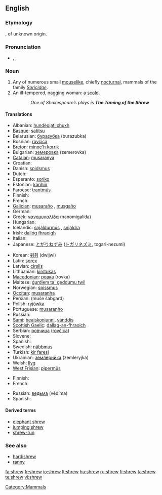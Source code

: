 ==English==
===Etymology===
{{etyl|ang}} {{term|screawa|scrēawa}}, of unknown origin.

===Pronunciation===
* {{enPR|shro͞o}}, {{IPA|/ʃɹuː/}}, {{SAMPA|/Sru:/}}
*: {{rhymes|uː}}

===Noun===
{{en-noun}}

# Any of numerous small [[mouselike]], chiefly [[nocturnal]], mammals of the family ''[[Soricidae]]''.
# An ill-tempered, nagging woman: a [[scold]].
:: ''One of Shakespeare’s plays is '''The Taming of the Shrew'''''

====Translations====
{{trans-top|animal}}
* Albanian: [[hundëgjati xhuxh]] {{g|Albanian}}
* [[Basque]]: [[satitsu]]
* Belarusian: [[буразубка]] (burazubka) {{f}}
* Bosnian: [[rovčica]] {{f}}
* [[Breton]]: [[minoc'h korrik]]
* Bulgarian: [[земеровка]] (zemerovka) {{f}}
* [[Catalan]]: [[musaranya]] {{f}}
* Croatian: {{t-|hr|rovka|f}}
* Danish: [[spidsmus]] {{c}}
* Dutch: {{t+|nl|spitsmuis|f}}
* Esperanto: [[soriko]]
* Estonian: [[karihiir]]
* Faroese: [[trantmús]] {{f}}
* Finnish: {{t-|fi|päästäinen}}
* French: {{t+|fr|musaraigne|f}}
* [[Galician]]: [[musaraño]] {{m}}, [[musgaño]] {{m}}
* German: {{t-|de|Spitzmaus|f}}
* Greek: [[νανομυγαλίδα]] (nanomigalída) {{f}}
* Hungarian: {{t+|hu|cickány}}
* Icelandic: [[snjáldurmús]] {{f}}, [[snjáldra]] {{f}}
* Irish: [[dallóg fhraoigh]] {{f}}
* Italian: {{t-|it|toporagno|m}}
* Japanese: [[とがりねずみ]] ([[トガリネズミ]], togari-nezumi)
{{trans-mid}}
* Korean: [[뒤쥐]] (dwijwi)
* Latin: [[sorex]] {{m}}
* Latvian: [[cirslis]] {{g|Latvian}}
* Lithuanian: [[kirstukas]] {{g|Lithuanian}}
* [[Macedonian]]: [[ровка]] (rovka) {{f}}
* Maltese: [[ġurdiem ta' geddumu twil]] {{m}}
* Norwegian: [[spissmus]] {{c}}
* [[Occitan]]: [[musaranha]] {{f}}
* Persian: {{fa-Arab|[[موش شبگرد]]}} (muše šabgard)
* Polish: [[ryjówka]] {{f}}
* Portuguese: [[musaranho]] {{m}}
* Russian: {{t+|ru|бурозубка|f|tr=burozúbka|sc=Cyrl}}
* [[Sami]]: [[beaiskonjunni]], [[vánddis]]
* [[Scottish Gaelic]]: [[dallag-an-fhraoich]] {{f}}
* Serbian: [[ровчица]] ([[rovčica]]) {{f}}
* Slovene: {{t+|sl|rovka|f}}
* Spanish: {{t|es|musaraña|f}}
* Swedish: [[näbbmus]] {{c}}
* Turkish: [[kir faresi]]
* Ukrainian: [[землерийка]] (zemleryjka) {{f}}
* Welsh: [[llyg]] {{f}}
* [[West Frisian]]: [[pipermûs]] {{f}}
{{trans-bottom}}

{{trans-top|woman}}
* Finnish: {{t|fi|äkäpussi}}
* French: {{t+|fr|furie|f}}
{{trans-mid}}
* Russian: [[ведьма]] (véd’ma) {{f}}
* Spanish: {{t+|es|bruja|f}}
{{trans-bottom}}

====Derived terms====
*[[elephant shrew]]
*[[jumping shrew]]
*[[shrew-run]]

===See also===
*[[hardishrew]]
*[[ranny]]

[[Category:Mammals]]

[[fa:shrew]]
[[fr:shrew]]
[[io:shrew]]
[[lt:shrew]]
[[hu:shrew]]
[[ru:shrew]]
[[fi:shrew]]
[[ta:shrew]]
[[te:shrew]]
[[vi:shrew]]